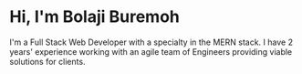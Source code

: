 # Hi, I'm Bolaji Buremoh

I'm a Full Stack Web Developer with a specialty in the MERN stack. I have 2 years' experience working with an agile team of Engineers providing viable solutions for clients.
